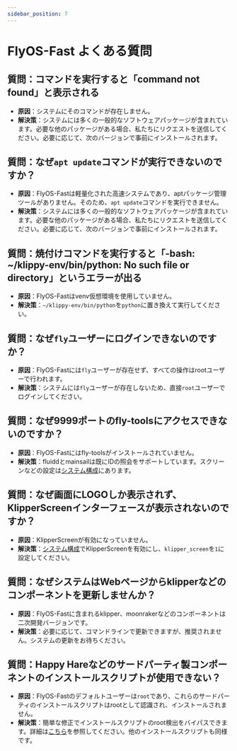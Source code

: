```yaml
---
sidebar_position: 7
---
```


# FlyOS-Fast よくある質問

## 質問：コマンドを実行すると「command not found」と表示される
- **原因**：システムにそのコマンドが存在しません。
- **解決策**：システムには多くの一般的なソフトウェアパッケージが含まれています。必要な他のパッケージがある場合、私たちにリクエストを送信してください。必要に応じて、次のバージョンで事前にインストールされます。

## 質問：なぜ`apt update`コマンドが実行できないのですか？
- **原因**：FlyOS-Fastは軽量化された高速システムであり、aptパッケージ管理ツールがありません。そのため、`apt update`コマンドを実行できません。
- **解決策**：システムには多くの一般的なソフトウェアパッケージが含まれています。必要な他のパッケージがある場合、私たちにリクエストを送信してください。必要に応じて、次のバージョンで事前にインストールされます。

## 質問：焼付けコマンドを実行すると「-bash: ~/klippy-env/bin/python: No such file or directory」というエラーが出る
- **原因**：FlyOS-Fastはvenv仮想環境を使用していません。
- **解決策**：`~/klippy-env/bin/python`を`python`に置き換えて実行してください。

## 質問：なぜ`fly`ユーザーにログインできないのですか？
- **原因**：FlyOS-Fastには`fly`ユーザーが存在せず、すべての操作はrootユーザーで行われます。
- **解決策**：システムには`fly`ユーザーが存在しないため、直接`root`ユーザーでログインしてください。

## 質問：なぜ9999ポートのfly-toolsにアクセスできないのですか？
- **原因**：FlyOS-Fastにはfly-toolsがインストールされていません。
- **解決策**：fluiddとmainsailは既にIDの照会をサポートしています。スクリーンなどの設定は[システム構成](/docs/DebugDoc/flyos-fast/config)にあります。

## 質問：なぜ画面にLOGOしか表示されず、KlipperScreenインターフェースが表示されないのですか？
- **原因**：KlipperScreenが有効になっていません。
- **解決策**：[システム構成](/docs/DebugDoc/flyos-fast/config)でKlipperScreenを有効にし、`klipper_screen`を`1`に設定してください。

## 質問：なぜシステムはWebページからklipperなどのコンポーネントを更新しませんか？
- **原因**：FlyOS-Fastに含まれるklipper、moonrakerなどのコンポーネントは二次開発バージョンです。
- **解決策**：必要に応じて、コマンドラインで更新できますが、推奨されません。システムの更新をお待ちください。

## 質問：Happy Hareなどのサードパーティ製コンポーネントのインストールスクリプトが使用できない？
- **原因**：FlyOS-Fastのデフォルトユーザーは`root`であり、これらのサードパーティのインストールスクリプトはrootとして認識され、インストールされません。
- **解決策**：簡単な修正でインストールスクリプトのroot検出をバイパスできます。詳細は[こちら](https://github.com/kluoyun/Happy-Hare/tree/flyos-dev)を参照してください。他のインストールスクリプトも同様です。
